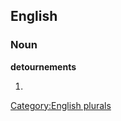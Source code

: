 ==English==

===Noun===
'''detournements'''

# {{plural of|[[detournement]]}}

[[Category:English plurals]]